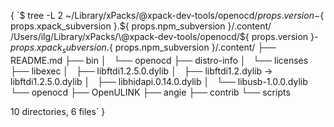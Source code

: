 
<CodeBlock language="console"> {
`$ tree -L 2 ~/Library/xPacks/\@xpack-dev-tools/openocd/${ props.version }-${ props.xpack_subversion }.${ props.npm_subversion }/.content/
/Users/ilg/Library/xPacks/\@xpack-dev-tools/openocd/${ props.version }-${ props.xpack_subversion }.${ props.npm_subversion }/.content/
├── README.md
├── bin
│   └── openocd
├── distro-info
│   └── licenses
├── libexec
│   ├── libftdi1.2.5.0.dylib
│   ├── libftdi1.2.dylib -> libftdi1.2.5.0.dylib
│   ├── libhidapi.0.14.0.dylib
│   └── libusb-1.0.0.dylib
└── openocd
    ├── OpenULINK
    ├── angie
    ├── contrib
    └── scripts

10 directories, 6 files`
}</CodeBlock>
